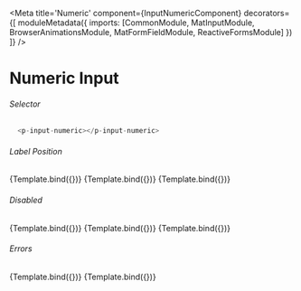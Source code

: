 
<Meta title='Numeric' component={InputNumericComponent}
decorators={[
  moduleMetadata({
    imports: [CommonModule,
            MatInputModule,
            BrowserAnimationsModule,
            MatFormFieldModule,
            ReactiveFormsModule]
        })
]} />

# Numeric Input


###### Selector

```ts
  <p-input-numeric></p-input-numeric>
```

###### Label Position
<Canvas>
  <Story name="LabelFirst"
     args={{
         label: 'Label',
         ariaLabel: 'Label',
         value: 100,
         validators: Validators.required
     }}>
     {Template.bind({})}
   </Story>
  <Story name="LabelLast"
    args={{
       label: 'Label',
       ariaLabel: 'Label',
       value: 100,
       validators: Validators.required,
       labelLast: true
    }}>
  {Template.bind({})}
  </Story>
  <Story name="NoLabel"
    args={{
        ariaLabel: 'Label',
        value: 100,
        validators: Validators.required
    }}>
    {Template.bind({})}
  </Story>
</Canvas>

###### Disabled
<Canvas>
  <Story name="LabelFirstDisabled"
     args={{
         label: 'Label',
         ariaLabel: 'Label',
         value: 100,
         validators: Validators.required,
         disabled: true
     }}>
     {Template.bind({})}
   </Story>
  <Story name="LabelLastDisabled"
    args={{
       label: 'Label',
       ariaLabel: 'Label',
       value: 100,
       validators: Validators.required,
       labelLast: true,
       disabled: true
    }}>
  {Template.bind({})}
  </Story>
  <Story name="NoLabelDisabled"
    args={{
        ariaLabel: 'Label',
        value: 100,
        validators: Validators.required,
        disabled: true
    }}>
    {Template.bind({})}
  </Story>
</Canvas>

###### Errors
<Canvas>
  <Story name="ErrorState"
    args={{
        label: 'Label',
        ariaLabel: 'Label',
        value: null,
        validators: Validators.required
    }}>
    {Template.bind({})}
  </Story>
  <Story name="ErrorMessage"
      args={{
          label: 'Label',
          ariaLabel: 'Label',
          value: null,
          validators: Validators.required,
          errorMessage: 'Validation text'
      }}>
      {Template.bind({})}
    </Story>
</Canvas>

